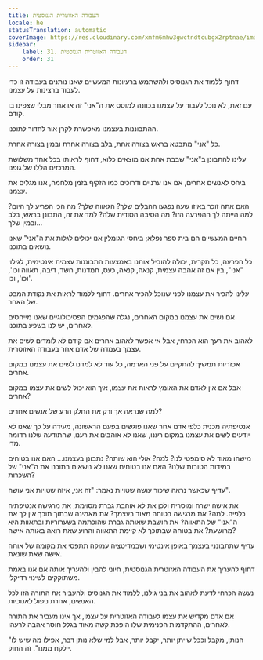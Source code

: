 ```yaml
---
title: העבודה האזוטרית הגנוסטית
locale: he
statusTranslation: automatic
coverImage: https://res.cloudinary.com/xmfm6mhw3gwctndtcubgx2rptnae/image/upload/v1740468922/small_cover_tratado_de_psicologia_revolucionaria_a4c0dca4e0.webp
sidebar:
    label: 31. העבודה האזוטרית הגנוסטית
    order: 31
---
```

דחוף ללמוד את הגנוסיס ולהשתמש ברעיונות המעשיים שאנו נותנים בעבודה זו כדי לעבוד ברצינות על עצמנו.

עם זאת, לא נוכל לעבוד על עצמנו בכוונה למוסס את ה"אני" זה או אחר מבלי שצפינו בו קודם.

ההתבוננות בעצמנו מאפשרת לקרן אור לחדור לתוכנו.

כל "אני" מתבטא בראש בצורה אחת, בלב בצורה אחרת ובמין בצורה אחרת.

עלינו להתבונן ב"אני" שבבת אחת אנו מוצאים כלוא, דחוף לראותו בכל אחד משלושת המרכזים הללו של גופנו.

ביחס לאנשים אחרים, אם אנו ערניים ודרוכים כמו הזקיף בזמן מלחמה, אנו מגלים את עצמנו.

האם אתה זוכר באיזו שעה נפגעו ההבלים שלך? הגאווה שלך? מה הכי הפריע לך היום? למה הייתה לך ההפרעה הזו? מה הסיבה הסודית שלה? למד את זה, התבונן בראש, בלב ובמין שלך...

החיים המעשיים הם בית ספר נפלא; ביחסי הגומלין אנו יכולים לגלות את ה"אני" שאנו נושאים בתוכנו.

כל הפרעה, כל תקרית, יכולה להוביל אותנו באמצעות התבוננות עצמית אינטימית, לגילוי "אני", בין אם זה אהבה עצמית, קנאה, קנאה, כעס, חמדנות, חשד, דיבה, תאווה וכו', וכו', וכו'.

עלינו להכיר את עצמנו לפני שנוכל להכיר אחרים. דחוף ללמוד לראות את נקודת המבט של האחר.

אם נשים את עצמנו במקום האחרים, נגלה שהפגמים הפסיכולוגיים שאנו מייחסים לאחרים, יש לנו בשפע בתוכנו.

לאהוב את רעך הוא הכרחי, אבל אי אפשר לאהוב אחרים אם קודם לא לומדים לשים את עצמך בעמדה של אדם אחר בעבודה האזוטרית.

אכזריות תמשיך להתקיים על פני האדמה, כל עוד לא למדנו לשים את עצמנו במקום אחרים.

אבל אם אין לאדם את האומץ לראות את עצמו, איך הוא יכול לשים את עצמו במקום אחרים?

למה שנראה אך ורק את החלק הרע של אנשים אחרים?

אנטיפתיה מכנית כלפי אדם אחר שאנו פוגשים בפעם הראשונה, מעידה על כך שאנו לא יודעים לשים את עצמנו במקום רענו, שאנו לא אוהבים את רענו, שהתודעה שלנו רדומה מדי.

מישהו מאוד לא סימפטי לנו? למה? אולי הוא שותה? נתבונן בעצמנו... האם אנו בטוחים במידות הטובות שלנו? האם אנו בטוחים שאנו לא נושאים בתוכנו את ה"אני" של השכרות?

עדיף שכאשר נראה שיכור עושה שטויות נאמר: "זה אני, איזה שטויות אני עושה".

את אישה ישרה ומוסרית ולכן את לא אוהבת גברת מסוימת; את מרגישה אנטיפתיה כלפיה. למה? את מרגישה בטוחה מאוד בעצמך? את מאמינה שבתוך תוכך אין לך את ה"אני" של התאווה? את חושבת שאותה גברת שהוכתמה בשערוריות ובתאוות היא מרושעת? את בטוחה שבתוכך לא קיימת התאווה והרוע שאת רואה באותה אישה?

עדיף שתתבונני בעצמך באופן אינטימי ושבמדיטציה עמוקה תתפסי את מקומה של אותה אישה שאת שונאת.

דחוף להעריך את העבודה האזוטרית הגנוסטית, חיוני להבין ולהעריך אותה אם אנו באמת משתוקקים לשינוי רדיקלי.

נעשה הכרחי לדעת לאהוב את בני גילנו, ללמוד את הגנוסיס ולהעביר את התורה הזו לכל האנשים, אחרת ניפול לאנוכיות.

אם אדם מקדיש את עצמו לעבודה האזוטרית על עצמו, אך אינו מעביר את התורה לאחרים, ההתקדמות הפנימית שלו הופכת קשה מאוד בגלל חוסר אהבה לרעהו.

"הנותן, מקבל וככל שייתן יותר, יקבל יותר, אבל למי שלא נותן דבר, אפילו מה שיש לו יילקח ממנו". זה החוק.


